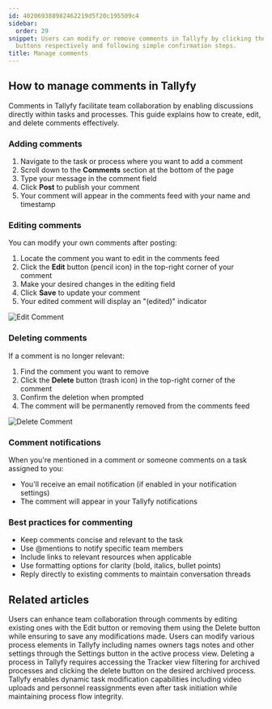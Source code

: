 ```yaml
---
id: 402069388982462219d5f20c195509c4
sidebar:
  order: 29
snippet: Users can modify or remove comments in Tallyfy by clicking the Edit or Delete
  buttons respectively and following simple confirmation steps.
title: Manage comments
---
```


## How to manage comments in Tallyfy

Comments in Tallyfy facilitate team collaboration by enabling discussions directly within tasks and processes. This guide explains how to create, edit, and delete comments effectively.

### Adding comments

1. Navigate to the task or process where you want to add a comment
2. Scroll down to the **Comments** section at the bottom of the page
3. Type your message in the comment field
4. Click **Post** to publish your comment
5. Your comment will appear in the comments feed with your name and timestamp

### Editing comments

You can modify your own comments after posting:

1. Locate the comment you want to edit in the comments feed
2. Click the **Edit** button (pencil icon) in the top-right corner of your comment
3. Make your desired changes in the editing field
4. Click **Save** to update your comment
5. Your edited comment will display an "(edited)" indicator

![Edit Comment](https://screenshots.tallyfy.com/tallyfy%2Fpro%2Fdesktop-light-edit-comment.png)

### Deleting comments

If a comment is no longer relevant:

1. Find the comment you want to remove
2. Click the **Delete** button (trash icon) in the top-right corner of the comment
3. Confirm the deletion when prompted
4. The comment will be permanently removed from the comments feed

![Delete Comment](https://screenshots.tallyfy.com/tallyfy%2Fpro%2Fdesktop-light-delete-comment.png)

### Comment notifications

When you're mentioned in a comment or someone comments on a task assigned to you:
- You'll receive an email notification (if enabled in your notification settings)
- The comment will appear in your Tallyfy notifications

### Best practices for commenting

- Keep comments concise and relevant to the task
- Use @mentions to notify specific team members
- Include links to relevant resources when applicable
- Use formatting options for clarity (bold, italics, bullet points)
- Reply directly to existing comments to maintain conversation threads


## Related articles
<CardGrid>
<LinkTitleCard header="<b>Processes > Commenting processes</b>" href="/products/pro/tracking-and-tasks/processes/how-can-i-manage-comments-in-tallyfy/" > Users can enhance team collaboration through comments by editing existing ones with the Edit button or removing them using the Delete button while ensuring to save any modifications made. </LinkTitleCard>
<LinkTitleCard header="<b>Edit Processes > Edit tasks and process properties</b>" href="/products/pro/tracking-and-tasks/processes/edit-processes/how-can-i-edit-tasks-and-processes-in-tallyfy/" > Users can modify various process elements in Tallyfy including names owners tags notes and other settings through the Settings button in the active process view. </LinkTitleCard>
<LinkTitleCard header="<b>Edit Processes > Delete a process</b>" href="/products/pro/tracking-and-tasks/processes/edit-processes/how-can-i-delete-a-process-in-tallyfy/" > Deleting a process in Tallyfy requires accessing the Tracker view filtering for archived processes and clicking the delete button on the desired archived process. </LinkTitleCard>
<LinkTitleCard header="<b>Tasks > Edit tasks</b>" href="/products/pro/tracking-and-tasks/tasks/edit-task/" > Tallyfy enables dynamic task modification capabilities including video uploads and personnel reassignments even after task initiation while maintaining process flow integrity. </LinkTitleCard>
</CardGrid>
